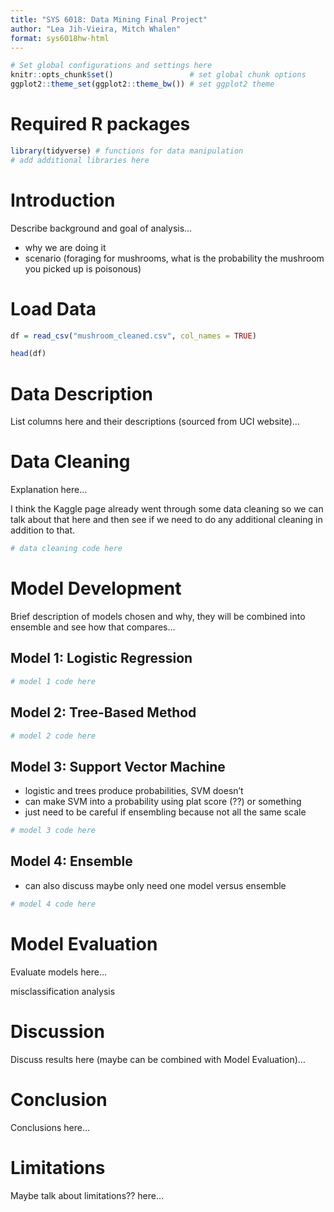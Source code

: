 ```yaml
---
title: "SYS 6018: Data Mining Final Project" 
author: "Lea Jih-Vieira, Mitch Whalen"
format: sys6018hw-html
---
```


```r
# Set global configurations and settings here
knitr::opts_chunk$set()                 # set global chunk options
ggplot2::theme_set(ggplot2::theme_bw()) # set ggplot2 theme
```

# Required R packages {.unnumbered .unlisted}

```r
library(tidyverse) # functions for data manipulation  
# add additional libraries here
```

# Introduction

Describe background and goal of analysis...

- why we are doing it
- scenario (foraging for mushrooms, what is the probability the mushroom you picked up is poisonous)

# Load Data

```r
df = read_csv("mushroom_cleaned.csv", col_names = TRUE)
```
```r
head(df)
```

# Data Description

List columns here and their descriptions (sourced from UCI website)...

# Data Cleaning

Explanation here...

I think the Kaggle page already went through some data cleaning so we can talk about that here and then see if we need to do any additional cleaning in addition to that.

```r
# data cleaning code here
```

# Model Development

Brief description of models chosen and why, they will be combined into ensemble and see how that compares...

## Model 1: Logistic Regression

```r
# model 1 code here
```

## Model 2: Tree-Based Method

```r
# model 2 code here
```

## Model 3: Support Vector Machine
- logistic and trees produce probabilities, SVM doesn't
- can make SVM into a probability using plat score (??) or something
- just need to be careful if ensembling because not all the same scale

```r
# model 3 code here
```

## Model 4: Ensemble

- can also discuss maybe only need one model versus ensemble

```r
# model 4 code here
```

# Model Evaluation

Evaluate models here...

misclassification analysis

# Discussion

Discuss results here (maybe can be combined with Model Evaluation)...

# Conclusion

Conclusions here...

# Limitations

Maybe talk about limitations?? here...